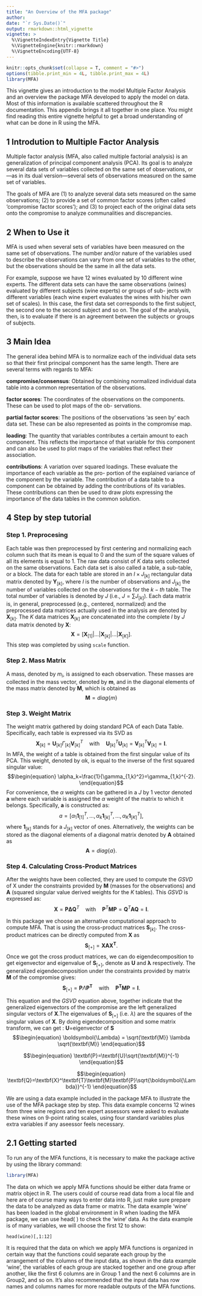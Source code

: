 ```yaml
---
title: "An Overview of the MFA package"
author: 
date: "`r Sys.Date()`"
output: rmarkdown::html_vignette
vignette: >
  %\VignetteIndexEntry{Vignette Title}
  %\VignetteEngine{knitr::rmarkdown}
  %\VignetteEncoding{UTF-8}
---
```

\fontsize{12}{12}
```r
knitr::opts_chunk$set(collapse = T, comment = "#>")
options(tibble.print_min = 4L, tibble.print_max = 4L)
library(MFA)
```

This vignette gives an introduction to the model Multiple Factor Analysis and an overview the package MFA developed to apply the model on data.  Most of this information is available scattered throughout the R documentation. This appendix brings it all together in one place. You might find reading this entire vignette helpful to get a broad understanding of what can be done in R using the MFA.

## 1 Introdution to Multiple Factor Analysis
Multiple factor analysis (MFA, also called multiple factorial analysis) is an generalization of principal component analysis (PCA). Its goal is to analyze several data sets of variables collected on the same set of observations, or—as in its dual version—several sets of observations measured on the same set of variables. 

The goals of MFA are (1) to analyze several data sets measured on the same observations; (2) to provide a set of common factor scores (often called ‘compromise factor scores’); and (3) to project each of the original data sets onto the compromise to analyze communalities and discrepancies. 

## 2 When to Use it
MFA is used when several sets of variables have been measured on the same set of observations. The number and/or nature of the variables used to describe the observations can vary from one set of variables to the other, but the observations should be the same in all the data sets.

For example, suppose we have 12 wines evaluated by 10 different wine experts. The different data sets can have the same observations (wines) evaluated by different subjects (wine experts) or groups of sub- jects with different variables (each wine expert evaluates the wines with his/her own set of scales). In this case, the first data set corresponds to the first subject, the second one to the second subject and so on. The goal of the analysis, then, is to evaluate if there is an agreement between the subjects or groups of subjects.

## 3 Main Idea
The general idea behind MFA is to normalize each of the individual data sets so that their first principal component has the same length. There are several terms with regards to MFA: 

**compromise/consensus**: Obtained by combining normalized individual data table into a common representation of the observations.

**factor scores**: The coordinates of the observations on the components. These can be used to plot maps of the ob- servations. 

**partial factor scores**: The positions of the observations ‘as seen by’ each data set. These can be also represented as points in the compromise map. 

**loading**: The quantity that variables contributes a certain amount to each component. This reflects the importance of that variable for this component and can also be used to plot maps of the variables that reflect their association. 

**contributions**: A variation over squared loadings. These evaluate the importance of each variable as the pro- portion of the explained variance of the component by the variable. The contribution of a data table to a component can be obtained by adding the contributions of its variables. These contributions can then be used to draw plots expressing the importance of the data tables in the common solution.


## 4 Step by step tutorial

### Step 1. Preprocesing
Each table was then preprocessed by first centering and normalizing each column such that its mean is equal to 0 and the sum of the square values of all its elements is equal to 1. 
The raw data consist of $K$ data sets collected on the same observations. Each data set is also called a table, a sub-table, or a block. The data for each table are stored in an $I × J_{[k]}$ rectangular data matrix denoted by $\textbf{Y}_{[k]}$, where $I$ is the number of observations and $J_{[k]}$ the number of variables collected on the observations for the $k-th$ table. The total number of variables is denoted by $J$ (i.e., $J = \sum  J_{[k]}$). Each data matrix is, in general, preprocessed (e.g., centered, normalized) and the preprocessed data matrices actually used in the analysis are denoted by $\textbf{X}_{[k]}$.
The $K$ data matrices $\textbf{X}_{[k]}$ are concatenated into the complete $I$ by $J$ data matrix denoted by $\textbf{X}$:
$$\begin{equation}
\textbf{X}=[\textbf{X}_{[1]}|...|\textbf{X}_{[k]}|...|\textbf{X}_{[K]}].
\end{equation}$$
This step was completed by using `scale` function. 

### Step 2. Mass Matrix
A mass, denoted by $m_i$, is assigned to each observation. These masses are collected in the mass vector, denoted by $\textbf{m}$, and in the diagonal elements of the mass matrix denoted by $\textbf{M}$, which is obtained as 
$$\begin{equation}
\textbf{M}=diag\{m\}
\end{equation}$$


### Step 3. Weight Matrix 
The weight matrix gathered by doing standard PCA of each Data Table. Specifically, each table is expressed via its SVD as
$$\begin{equation}
\textbf{X}_{[k]} = \textbf{U}_{[k]} \Gamma_{[k]}\textbf{V}^T_{[k]}\quad \text{with} \quad  \textbf{U}^T_{[k]}\textbf{U}_{[k]} = \textbf{V}^T_{[k]}\textbf{V}_{[k]} = \textbf{I}.
\end{equation}$$
In MFA, the weight of a table is obtained from the first singular value of its PCA. This weight, denoted by αk, is equal to the inverse of the first squared singular value:
$$\begin{equation}
\alpha_k=\frac{1}{\gamma_{1,k}^2}=\gamma_{1,k}^{-2}.
\end{equation}$$
For convenience, the $\alpha$ weights can be gathered in a $J$ by $1$ vector denoted $\textbf{a}$ where each variable is assigned the $\alpha$ weight of the matrix to which it belongs. Specifically, $\textbf{a}$ is constructed as:
$$\begin{equation}
a=[\alpha_1\textbf{1}_{[1]}^T,...,\alpha_k\textbf{1}_{[k]}^T,...,\alpha_K\textbf{1}_{[K]}^T],
\end{equation}$$
where $\textbf{1}_{[k]}$ stands for a $J_{[k]}$ vector of ones. Alternatively, the weights can be stored as the diagonal elements of a diagonal matrix denoted by $\textbf{A}$ obtained as
$$\begin{equation}
\textbf{A}=diag\{a\}.
\end{equation}$$

### Step 4. Calculating Cross-Product Matrices
After the weights have been collected, they are used to compute the $GSVD$ of X under the constraints provided by $\textbf{M}$ (masses for the observations) and $\textbf{A}$ (squared singular value derived weights for the $K$ tables). This $GSVD$ is expressed as: 
$$\begin{equation}
\textbf{X}=\textbf{P}\boldsymbol{\Delta}\textbf{Q}^T \quad \text{with} \quad \textbf{P}^T\textbf{M}\textbf{P} = \textbf{Q}^T\textbf{A}\textbf{Q} = \textbf{I}.
\end{equation}$$

In this package we choose an alternative computational approach to compute MFA. That is using the cross-product matrices $\textbf{S}_{[k]}$. The cross-product matrices can be directly computed from $\textbf{X}$ as 
$$\begin{equation}
\textbf{S}_{[+]}=\textbf{X}\textbf{A}\textbf{X}^{\textbf{T}}.
\end{equation}$$
Once we got the cross product matrices, we can do eigendecomposition to get eigenvector and eigenvalue of $\textbf{S}_{[+]}$, denote as $\textbf{U}$ and $\boldsymbol{\lambda}$ respectively.
The generalized eigendecomposition under the constraints provided by matrix $\textbf{M}$ of the compromise gives: 
$$\begin{equation}
\textbf{S}_{[+]}=\textbf{P}\Lambda \textbf{P}^{\textbf{T}} \quad \text{with} \quad \textbf{P}^{\textbf{T}} \textbf{M}\textbf{P}=\textbf{I}.
\end{equation}$$

This equation and the $GSVD$ equation above, together indicate that the generalized eigenvectors of the compromise are the left generalized singular vectors of $\textbf{X}$.The eigenvalues of $\textbf{S}_{[+]}$ (i.e. $\lambda$) are the squares of the singular values of $\textbf{X}$.
By doing eigendecomposition and some matrix transform, we can get :
$\textbf{U}$=eigenvector of $\textbf{S}$  
$$\begin{equation}
\boldsymbol{\Lambda} = \sqrt{\textbf{M}} \lambda \sqrt{\textbf{M}}
\end{equation}$$

$$\begin{equation}
\textbf{P}=\textbf{U}\sqrt{\textbf{M}}^{-1}
\end{equation}$$

$$\begin{equation}
\textbf{Q}=\textbf{X}^\textbf{T}\textbf{M}\textbf{P}\sqrt{\boldsymbol{\Lambda}}^{-1}
\end{equation}$$





We are using a data example included in the package MFA to illustrate the use of the MFA package step by step. This data example concerns 12 wines from three
wine regions and ten expert assessors
were asked to evaluate these wines on 9-point rating
scales, using four standard variables plus extra variables if any aseessor feels necessary.

## 2.1 Getting started
To run any of the MFA functions, it is necessary to make the package active by using the library command:
```r
library(MFA)
```
The data on which we apply MFA functions should be either data frame or matrix object in R. The users could of course read data from a local file and here are of course many ways to enter data into R, just make sure prepare the data to be analyzed as data frame or matrix. The data example 'wine' has been loaded in the global environment in R when loading the MFA package, we can use head( ) to check the 'wine' data. As the data example is of many variables, we will choose the first 12 to show:
```
head(wine)[,1:12]
```

It is required that the data on which we apply MFA functions is organized in certain way that the functions could separate each group by the arrangement of the columns of the input data, as shown in the data example 'wine', the variables of each group are stacked together and one group after another, like the first 6 columns are in Group 1 and the next 6 columns are in Group2, and so on. It's also recommended that the input data has row names and columns names for more readable outputs of the MFA functions.
